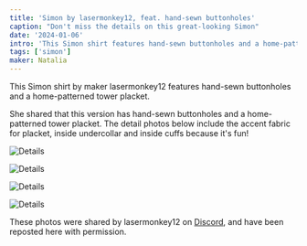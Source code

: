 ```yaml
---
title: 'Simon by lasermonkey12, feat. hand-sewn buttonholes'
caption: "Don't miss the details on this great-looking Simon"
date: '2024-01-06'
intro: 'This Simon shirt features hand-sewn buttonholes and a home-patterned tower placket.'
tags: ['simon']
maker: Natalia
---
```


<!-- truncate -->

This Simon shirt by maker lasermonkey12 features hand-sewn buttonholes and a home-patterned tower placket.

She shared that this version has hand-sewn buttonholes and a home-patterned tower placket. The detail photos below include the accent fabric for placket, inside undercollar and inside cuffs because it's fun!

![Details](https://imagedelivery.net/ouSuR9yY1bHt-fuAokSA5Q/showcase-simon-by-lasermonkey12-feat-hand-sewn-buttonholes-2/public 'Details')

![Details](https://imagedelivery.net/ouSuR9yY1bHt-fuAokSA5Q/showcase-simon-by-lasermonkey12-feat-hand-sewn-buttonholes-3/public 'Details')

![Details](https://imagedelivery.net/ouSuR9yY1bHt-fuAokSA5Q/showcase-simon-by-lasermonkey12-feat-hand-sewn-buttonholes-4/public 'Details')

![Details](https://imagedelivery.net/ouSuR9yY1bHt-fuAokSA5Q/showcase-simon-by-lasermonkey12-feat-hand-sewn-buttonholes-1/public 'Details')

These photos were shared by lasermonkey12 on [Discord](https://discord.freesewing.org/), and have been reposted here with permission.
